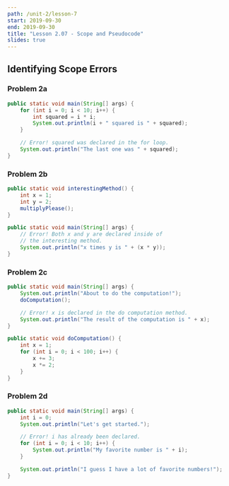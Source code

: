 ```yaml
---
path: /unit-2/lesson-7
start: 2019-09-30
end: 2019-09-30
title: "Lesson 2.07 - Scope and Pseudocode"
slides: true
---
```



## Identifying Scope Errors 

### Problem 2a
```java 
public static void main(String[] args) {
    for (int i = 0; i < 10; i++) {
        int squared = i * i;
        System.out.println(i + " squared is " + squared);
    }

    // Error! squared was declared in the for loop. 
    System.out.println("The last one was " + squared);
}
```

### Problem 2b
```java 
public static void interestingMethod() {
    int x = 1;
    int y = 2;
    multiplyPlease();
}

public static void main(String[] args) {
    // Error! Both x and y are declared inside of 
    // the interesting method. 
    System.out.println("x times y is " + (x * y));
}
```

### Problem 2c
```java 
public static void main(String[] args) {
    System.out.println("About to do the computation!");
    doComputation();

    // Error! x is declared in the do computation method. 
    System.out.println("The result of the computation is " + x);
}

public static void doComputation() {
    int x = 1;
    for (int i = 0; i < 100; i++) {
        x += 3;
        x *= 2;
    }
}
```

### Problem 2d
```java 
public static void main(String[] args) {
    int i = 0; 
    System.out.println("Let's get started.");

    // Error! i has already been declared. 
    for (int i = 0; i < 10; i++) {
        System.out.println("My favorite number is " + i);
    }

    System.out.println("I guess I have a lot of favorite numbers!");
}
```